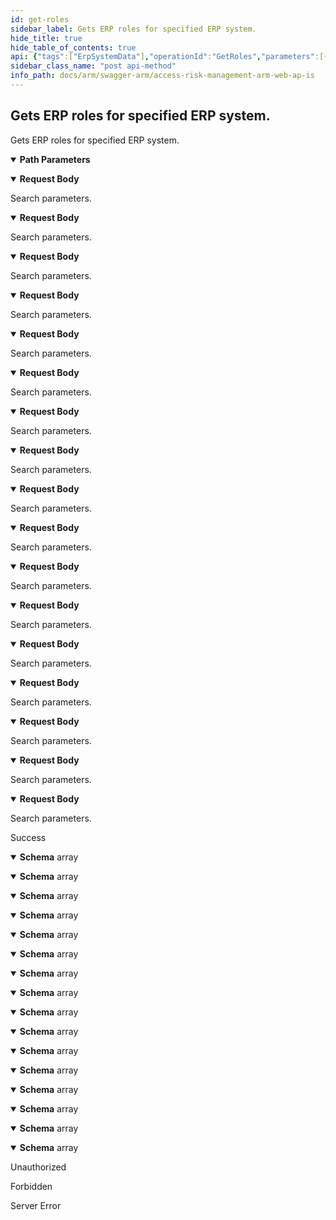 ```yaml
---
id: get-roles
sidebar_label: Gets ERP roles for specified ERP system.
hide_title: true
hide_table_of_contents: true
api: {"tags":["ErpSystemData"],"operationId":"GetRoles","parameters":[{"name":"erpSystemId","in":"path","description":"Identifier of ERP system.","required":true,"schema":{"type":"integer","format":"int32"}}],"requestBody":{"content":{"application/json;odata.metadata=minimal;odata.streaming=true":{"schema":{"description":"Represents model for search filters related to roles.","type":"object","properties":{"excludeUserNames":{"description":"Collection of user names. The roles assigned to these users will be excluded from the result set.","uniqueItems":false,"type":"array","items":{"type":"string"}},"search":{"description":"Search string, that will be used to filter results.","type":"string"},"bulkSearch":{"description":"Bulk search string. Basically it's set of values separated by any delimiter.","type":"string"}}}},"application/json;odata.metadata=minimal;odata.streaming=false":{"schema":{"description":"Represents model for search filters related to roles.","type":"object","properties":{"excludeUserNames":{"description":"Collection of user names. The roles assigned to these users will be excluded from the result set.","uniqueItems":false,"type":"array","items":{"type":"string"}},"search":{"description":"Search string, that will be used to filter results.","type":"string"},"bulkSearch":{"description":"Bulk search string. Basically it's set of values separated by any delimiter.","type":"string"}}}},"application/json;odata.metadata=minimal":{"schema":{"description":"Represents model for search filters related to roles.","type":"object","properties":{"excludeUserNames":{"description":"Collection of user names. The roles assigned to these users will be excluded from the result set.","uniqueItems":false,"type":"array","items":{"type":"string"}},"search":{"description":"Search string, that will be used to filter results.","type":"string"},"bulkSearch":{"description":"Bulk search string. Basically it's set of values separated by any delimiter.","type":"string"}}}},"application/json;odata.metadata=full;odata.streaming=true":{"schema":{"description":"Represents model for search filters related to roles.","type":"object","properties":{"excludeUserNames":{"description":"Collection of user names. The roles assigned to these users will be excluded from the result set.","uniqueItems":false,"type":"array","items":{"type":"string"}},"search":{"description":"Search string, that will be used to filter results.","type":"string"},"bulkSearch":{"description":"Bulk search string. Basically it's set of values separated by any delimiter.","type":"string"}}}},"application/json;odata.metadata=full;odata.streaming=false":{"schema":{"description":"Represents model for search filters related to roles.","type":"object","properties":{"excludeUserNames":{"description":"Collection of user names. The roles assigned to these users will be excluded from the result set.","uniqueItems":false,"type":"array","items":{"type":"string"}},"search":{"description":"Search string, that will be used to filter results.","type":"string"},"bulkSearch":{"description":"Bulk search string. Basically it's set of values separated by any delimiter.","type":"string"}}}},"application/json;odata.metadata=full":{"schema":{"description":"Represents model for search filters related to roles.","type":"object","properties":{"excludeUserNames":{"description":"Collection of user names. The roles assigned to these users will be excluded from the result set.","uniqueItems":false,"type":"array","items":{"type":"string"}},"search":{"description":"Search string, that will be used to filter results.","type":"string"},"bulkSearch":{"description":"Bulk search string. Basically it's set of values separated by any delimiter.","type":"string"}}}},"application/json;odata.metadata=none;odata.streaming=true":{"schema":{"description":"Represents model for search filters related to roles.","type":"object","properties":{"excludeUserNames":{"description":"Collection of user names. The roles assigned to these users will be excluded from the result set.","uniqueItems":false,"type":"array","items":{"type":"string"}},"search":{"description":"Search string, that will be used to filter results.","type":"string"},"bulkSearch":{"description":"Bulk search string. Basically it's set of values separated by any delimiter.","type":"string"}}}},"application/json;odata.metadata=none;odata.streaming=false":{"schema":{"description":"Represents model for search filters related to roles.","type":"object","properties":{"excludeUserNames":{"description":"Collection of user names. The roles assigned to these users will be excluded from the result set.","uniqueItems":false,"type":"array","items":{"type":"string"}},"search":{"description":"Search string, that will be used to filter results.","type":"string"},"bulkSearch":{"description":"Bulk search string. Basically it's set of values separated by any delimiter.","type":"string"}}}},"application/json;odata.metadata=none":{"schema":{"description":"Represents model for search filters related to roles.","type":"object","properties":{"excludeUserNames":{"description":"Collection of user names. The roles assigned to these users will be excluded from the result set.","uniqueItems":false,"type":"array","items":{"type":"string"}},"search":{"description":"Search string, that will be used to filter results.","type":"string"},"bulkSearch":{"description":"Bulk search string. Basically it's set of values separated by any delimiter.","type":"string"}}}},"application/json;odata.streaming=true":{"schema":{"description":"Represents model for search filters related to roles.","type":"object","properties":{"excludeUserNames":{"description":"Collection of user names. The roles assigned to these users will be excluded from the result set.","uniqueItems":false,"type":"array","items":{"type":"string"}},"search":{"description":"Search string, that will be used to filter results.","type":"string"},"bulkSearch":{"description":"Bulk search string. Basically it's set of values separated by any delimiter.","type":"string"}}}},"application/json;odata.streaming=false":{"schema":{"description":"Represents model for search filters related to roles.","type":"object","properties":{"excludeUserNames":{"description":"Collection of user names. The roles assigned to these users will be excluded from the result set.","uniqueItems":false,"type":"array","items":{"type":"string"}},"search":{"description":"Search string, that will be used to filter results.","type":"string"},"bulkSearch":{"description":"Bulk search string. Basically it's set of values separated by any delimiter.","type":"string"}}}},"application/json":{"schema":{"description":"Represents model for search filters related to roles.","type":"object","properties":{"excludeUserNames":{"description":"Collection of user names. The roles assigned to these users will be excluded from the result set.","uniqueItems":false,"type":"array","items":{"type":"string"}},"search":{"description":"Search string, that will be used to filter results.","type":"string"},"bulkSearch":{"description":"Bulk search string. Basically it's set of values separated by any delimiter.","type":"string"}}}},"application/xml":{"schema":{"description":"Represents model for search filters related to roles.","type":"object","properties":{"excludeUserNames":{"description":"Collection of user names. The roles assigned to these users will be excluded from the result set.","uniqueItems":false,"type":"array","items":{"type":"string"}},"search":{"description":"Search string, that will be used to filter results.","type":"string"},"bulkSearch":{"description":"Bulk search string. Basically it's set of values separated by any delimiter.","type":"string"}}}},"application/prs.odatatestxx-odata":{"schema":{"description":"Represents model for search filters related to roles.","type":"object","properties":{"excludeUserNames":{"description":"Collection of user names. The roles assigned to these users will be excluded from the result set.","uniqueItems":false,"type":"array","items":{"type":"string"}},"search":{"description":"Search string, that will be used to filter results.","type":"string"},"bulkSearch":{"description":"Bulk search string. Basically it's set of values separated by any delimiter.","type":"string"}}}},"application/json-patch+json":{"schema":{"description":"Represents model for search filters related to roles.","type":"object","properties":{"excludeUserNames":{"description":"Collection of user names. The roles assigned to these users will be excluded from the result set.","uniqueItems":false,"type":"array","items":{"type":"string"}},"search":{"description":"Search string, that will be used to filter results.","type":"string"},"bulkSearch":{"description":"Bulk search string. Basically it's set of values separated by any delimiter.","type":"string"}}}},"text/json":{"schema":{"description":"Represents model for search filters related to roles.","type":"object","properties":{"excludeUserNames":{"description":"Collection of user names. The roles assigned to these users will be excluded from the result set.","uniqueItems":false,"type":"array","items":{"type":"string"}},"search":{"description":"Search string, that will be used to filter results.","type":"string"},"bulkSearch":{"description":"Bulk search string. Basically it's set of values separated by any delimiter.","type":"string"}}}},"application/*+json":{"schema":{"description":"Represents model for search filters related to roles.","type":"object","properties":{"excludeUserNames":{"description":"Collection of user names. The roles assigned to these users will be excluded from the result set.","uniqueItems":false,"type":"array","items":{"type":"string"}},"search":{"description":"Search string, that will be used to filter results.","type":"string"},"bulkSearch":{"description":"Bulk search string. Basically it's set of values separated by any delimiter.","type":"string"}}}}},"description":"Search parameters."},"responses":{"200":{"description":"Success","content":{"application/json;odata.metadata=minimal;odata.streaming=true":{"schema":{"uniqueItems":false,"type":"array","items":{"description":"Represents role of ERP system.","type":"object","properties":{"id":{"format":"uuid","description":"Identifier of the role.","type":"string"},"name":{"description":"Name of the role.","type":"string"},"description":{"description":"Description of the role.","type":"string"},"isActive":{"description":"Determines if role is active.","type":"boolean"}}}}},"application/json;odata.metadata=minimal;odata.streaming=false":{"schema":{"uniqueItems":false,"type":"array","items":{"description":"Represents role of ERP system.","type":"object","properties":{"id":{"format":"uuid","description":"Identifier of the role.","type":"string"},"name":{"description":"Name of the role.","type":"string"},"description":{"description":"Description of the role.","type":"string"},"isActive":{"description":"Determines if role is active.","type":"boolean"}}}}},"application/json;odata.metadata=minimal":{"schema":{"uniqueItems":false,"type":"array","items":{"description":"Represents role of ERP system.","type":"object","properties":{"id":{"format":"uuid","description":"Identifier of the role.","type":"string"},"name":{"description":"Name of the role.","type":"string"},"description":{"description":"Description of the role.","type":"string"},"isActive":{"description":"Determines if role is active.","type":"boolean"}}}}},"application/json;odata.metadata=full;odata.streaming=true":{"schema":{"uniqueItems":false,"type":"array","items":{"description":"Represents role of ERP system.","type":"object","properties":{"id":{"format":"uuid","description":"Identifier of the role.","type":"string"},"name":{"description":"Name of the role.","type":"string"},"description":{"description":"Description of the role.","type":"string"},"isActive":{"description":"Determines if role is active.","type":"boolean"}}}}},"application/json;odata.metadata=full;odata.streaming=false":{"schema":{"uniqueItems":false,"type":"array","items":{"description":"Represents role of ERP system.","type":"object","properties":{"id":{"format":"uuid","description":"Identifier of the role.","type":"string"},"name":{"description":"Name of the role.","type":"string"},"description":{"description":"Description of the role.","type":"string"},"isActive":{"description":"Determines if role is active.","type":"boolean"}}}}},"application/json;odata.metadata=full":{"schema":{"uniqueItems":false,"type":"array","items":{"description":"Represents role of ERP system.","type":"object","properties":{"id":{"format":"uuid","description":"Identifier of the role.","type":"string"},"name":{"description":"Name of the role.","type":"string"},"description":{"description":"Description of the role.","type":"string"},"isActive":{"description":"Determines if role is active.","type":"boolean"}}}}},"application/json;odata.metadata=none;odata.streaming=true":{"schema":{"uniqueItems":false,"type":"array","items":{"description":"Represents role of ERP system.","type":"object","properties":{"id":{"format":"uuid","description":"Identifier of the role.","type":"string"},"name":{"description":"Name of the role.","type":"string"},"description":{"description":"Description of the role.","type":"string"},"isActive":{"description":"Determines if role is active.","type":"boolean"}}}}},"application/json;odata.metadata=none;odata.streaming=false":{"schema":{"uniqueItems":false,"type":"array","items":{"description":"Represents role of ERP system.","type":"object","properties":{"id":{"format":"uuid","description":"Identifier of the role.","type":"string"},"name":{"description":"Name of the role.","type":"string"},"description":{"description":"Description of the role.","type":"string"},"isActive":{"description":"Determines if role is active.","type":"boolean"}}}}},"application/json;odata.metadata=none":{"schema":{"uniqueItems":false,"type":"array","items":{"description":"Represents role of ERP system.","type":"object","properties":{"id":{"format":"uuid","description":"Identifier of the role.","type":"string"},"name":{"description":"Name of the role.","type":"string"},"description":{"description":"Description of the role.","type":"string"},"isActive":{"description":"Determines if role is active.","type":"boolean"}}}}},"application/json;odata.streaming=true":{"schema":{"uniqueItems":false,"type":"array","items":{"description":"Represents role of ERP system.","type":"object","properties":{"id":{"format":"uuid","description":"Identifier of the role.","type":"string"},"name":{"description":"Name of the role.","type":"string"},"description":{"description":"Description of the role.","type":"string"},"isActive":{"description":"Determines if role is active.","type":"boolean"}}}}},"application/json;odata.streaming=false":{"schema":{"uniqueItems":false,"type":"array","items":{"description":"Represents role of ERP system.","type":"object","properties":{"id":{"format":"uuid","description":"Identifier of the role.","type":"string"},"name":{"description":"Name of the role.","type":"string"},"description":{"description":"Description of the role.","type":"string"},"isActive":{"description":"Determines if role is active.","type":"boolean"}}}}},"application/json":{"schema":{"uniqueItems":false,"type":"array","items":{"description":"Represents role of ERP system.","type":"object","properties":{"id":{"format":"uuid","description":"Identifier of the role.","type":"string"},"name":{"description":"Name of the role.","type":"string"},"description":{"description":"Description of the role.","type":"string"},"isActive":{"description":"Determines if role is active.","type":"boolean"}}}}},"application/xml":{"schema":{"uniqueItems":false,"type":"array","items":{"description":"Represents role of ERP system.","type":"object","properties":{"id":{"format":"uuid","description":"Identifier of the role.","type":"string"},"name":{"description":"Name of the role.","type":"string"},"description":{"description":"Description of the role.","type":"string"},"isActive":{"description":"Determines if role is active.","type":"boolean"}}}}},"application/prs.odatatestxx-odata":{"schema":{"uniqueItems":false,"type":"array","items":{"description":"Represents role of ERP system.","type":"object","properties":{"id":{"format":"uuid","description":"Identifier of the role.","type":"string"},"name":{"description":"Name of the role.","type":"string"},"description":{"description":"Description of the role.","type":"string"},"isActive":{"description":"Determines if role is active.","type":"boolean"}}}}},"text/plain":{"schema":{"uniqueItems":false,"type":"array","items":{"description":"Represents role of ERP system.","type":"object","properties":{"id":{"format":"uuid","description":"Identifier of the role.","type":"string"},"name":{"description":"Name of the role.","type":"string"},"description":{"description":"Description of the role.","type":"string"},"isActive":{"description":"Determines if role is active.","type":"boolean"}}}}},"text/json":{"schema":{"uniqueItems":false,"type":"array","items":{"description":"Represents role of ERP system.","type":"object","properties":{"id":{"format":"uuid","description":"Identifier of the role.","type":"string"},"name":{"description":"Name of the role.","type":"string"},"description":{"description":"Description of the role.","type":"string"},"isActive":{"description":"Determines if role is active.","type":"boolean"}}}}}}},"401":{"description":"Unauthorized"},"403":{"description":"Forbidden"},"500":{"description":"Server Error"}},"description":"Gets ERP roles for specified ERP system.","method":"post","path":"/api/erpSystemData/{erpSystemId}/roles","jsonRequestBodyExample":{"excludeUserNames":["string"],"search":"string","bulkSearch":"string"},"info":{"version":"v1","title":"Access Risk Management ARM Web APIs"},"postman":{"name":"Gets ERP roles for specified ERP system.","description":{"type":"text/plain"},"url":{"path":["api","erpSystemData",":erpSystemId","roles"],"host":["{{baseUrl}}"],"query":[],"variable":[{"disabled":false,"description":{"content":"(Required) Identifier of ERP system.","type":"text/plain"},"type":"any","value":"","key":"erpSystemId"}]},"header":[{"key":"Content-Type","value":"application/json"},{"key":"Accept","value":"application/json;odata.metadata=minimal;odata.streaming=true"}],"method":"POST","body":{"mode":"raw","raw":"\"\"","options":{"raw":{"language":"json"}}}}}
sidebar_class_name: "post api-method"
info_path: docs/arm/swagger-arm/access-risk-management-arm-web-ap-is
---
```



## Gets ERP roles for specified ERP system.



Gets ERP roles for specified ERP system.

<details style={{"marginBottom":"1rem"}} data-collapsed={false} open={true}><summary style={{}}><strong>Path Parameters</strong></summary><div><ul><ParamsItem className={"paramsItem"} param={{"name":"erpSystemId","in":"path","description":"Identifier of ERP system.","required":true,"schema":{"type":"integer","format":"int32"}}}></ParamsItem></ul></div></details><MimeTabs groupId={"mime-type"}><TabItem label={"application/json;odata.metadata=minimal;odata.streaming=true"} value={"application/json;odata.metadata=minimal;odata.streaming=true"}><details style={{}} data-collapsed={false} open={true}><summary style={{"textAlign":"left"}}><strong>Request Body</strong></summary><div style={{"textAlign":"left","marginLeft":"1rem"}}><div style={{"marginTop":"1rem","marginBottom":"1rem"}}>

Search parameters.

</div></div><ul style={{"marginLeft":"1rem"}}><SchemaItem collapsible={false} name={"excludeUserNames"} required={false} schemaDescription={"Collection of user names. The roles assigned to these users will be excluded from the result set."} schemaName={"string[]"} qualifierMessage={undefined} defaultValue={undefined}></SchemaItem><SchemaItem collapsible={false} name={"search"} required={false} schemaDescription={"Search string, that will be used to filter results."} schemaName={"string"} qualifierMessage={undefined} defaultValue={undefined}></SchemaItem><SchemaItem collapsible={false} name={"bulkSearch"} required={false} schemaDescription={"Bulk search string. Basically it's set of values separated by any delimiter."} schemaName={"string"} qualifierMessage={undefined} defaultValue={undefined}></SchemaItem></ul></details></TabItem><TabItem label={"application/json;odata.metadata=minimal;odata.streaming=false"} value={"application/json;odata.metadata=minimal;odata.streaming=false"}><details style={{}} data-collapsed={false} open={true}><summary style={{"textAlign":"left"}}><strong>Request Body</strong></summary><div style={{"textAlign":"left","marginLeft":"1rem"}}><div style={{"marginTop":"1rem","marginBottom":"1rem"}}>

Search parameters.

</div></div><ul style={{"marginLeft":"1rem"}}><SchemaItem collapsible={false} name={"excludeUserNames"} required={false} schemaDescription={"Collection of user names. The roles assigned to these users will be excluded from the result set."} schemaName={"string[]"} qualifierMessage={undefined} defaultValue={undefined}></SchemaItem><SchemaItem collapsible={false} name={"search"} required={false} schemaDescription={"Search string, that will be used to filter results."} schemaName={"string"} qualifierMessage={undefined} defaultValue={undefined}></SchemaItem><SchemaItem collapsible={false} name={"bulkSearch"} required={false} schemaDescription={"Bulk search string. Basically it's set of values separated by any delimiter."} schemaName={"string"} qualifierMessage={undefined} defaultValue={undefined}></SchemaItem></ul></details></TabItem><TabItem label={"application/json;odata.metadata=minimal"} value={"application/json;odata.metadata=minimal"}><details style={{}} data-collapsed={false} open={true}><summary style={{"textAlign":"left"}}><strong>Request Body</strong></summary><div style={{"textAlign":"left","marginLeft":"1rem"}}><div style={{"marginTop":"1rem","marginBottom":"1rem"}}>

Search parameters.

</div></div><ul style={{"marginLeft":"1rem"}}><SchemaItem collapsible={false} name={"excludeUserNames"} required={false} schemaDescription={"Collection of user names. The roles assigned to these users will be excluded from the result set."} schemaName={"string[]"} qualifierMessage={undefined} defaultValue={undefined}></SchemaItem><SchemaItem collapsible={false} name={"search"} required={false} schemaDescription={"Search string, that will be used to filter results."} schemaName={"string"} qualifierMessage={undefined} defaultValue={undefined}></SchemaItem><SchemaItem collapsible={false} name={"bulkSearch"} required={false} schemaDescription={"Bulk search string. Basically it's set of values separated by any delimiter."} schemaName={"string"} qualifierMessage={undefined} defaultValue={undefined}></SchemaItem></ul></details></TabItem><TabItem label={"application/json;odata.metadata=full;odata.streaming=true"} value={"application/json;odata.metadata=full;odata.streaming=true"}><details style={{}} data-collapsed={false} open={true}><summary style={{"textAlign":"left"}}><strong>Request Body</strong></summary><div style={{"textAlign":"left","marginLeft":"1rem"}}><div style={{"marginTop":"1rem","marginBottom":"1rem"}}>

Search parameters.

</div></div><ul style={{"marginLeft":"1rem"}}><SchemaItem collapsible={false} name={"excludeUserNames"} required={false} schemaDescription={"Collection of user names. The roles assigned to these users will be excluded from the result set."} schemaName={"string[]"} qualifierMessage={undefined} defaultValue={undefined}></SchemaItem><SchemaItem collapsible={false} name={"search"} required={false} schemaDescription={"Search string, that will be used to filter results."} schemaName={"string"} qualifierMessage={undefined} defaultValue={undefined}></SchemaItem><SchemaItem collapsible={false} name={"bulkSearch"} required={false} schemaDescription={"Bulk search string. Basically it's set of values separated by any delimiter."} schemaName={"string"} qualifierMessage={undefined} defaultValue={undefined}></SchemaItem></ul></details></TabItem><TabItem label={"application/json;odata.metadata=full;odata.streaming=false"} value={"application/json;odata.metadata=full;odata.streaming=false"}><details style={{}} data-collapsed={false} open={true}><summary style={{"textAlign":"left"}}><strong>Request Body</strong></summary><div style={{"textAlign":"left","marginLeft":"1rem"}}><div style={{"marginTop":"1rem","marginBottom":"1rem"}}>

Search parameters.

</div></div><ul style={{"marginLeft":"1rem"}}><SchemaItem collapsible={false} name={"excludeUserNames"} required={false} schemaDescription={"Collection of user names. The roles assigned to these users will be excluded from the result set."} schemaName={"string[]"} qualifierMessage={undefined} defaultValue={undefined}></SchemaItem><SchemaItem collapsible={false} name={"search"} required={false} schemaDescription={"Search string, that will be used to filter results."} schemaName={"string"} qualifierMessage={undefined} defaultValue={undefined}></SchemaItem><SchemaItem collapsible={false} name={"bulkSearch"} required={false} schemaDescription={"Bulk search string. Basically it's set of values separated by any delimiter."} schemaName={"string"} qualifierMessage={undefined} defaultValue={undefined}></SchemaItem></ul></details></TabItem><TabItem label={"application/json;odata.metadata=full"} value={"application/json;odata.metadata=full"}><details style={{}} data-collapsed={false} open={true}><summary style={{"textAlign":"left"}}><strong>Request Body</strong></summary><div style={{"textAlign":"left","marginLeft":"1rem"}}><div style={{"marginTop":"1rem","marginBottom":"1rem"}}>

Search parameters.

</div></div><ul style={{"marginLeft":"1rem"}}><SchemaItem collapsible={false} name={"excludeUserNames"} required={false} schemaDescription={"Collection of user names. The roles assigned to these users will be excluded from the result set."} schemaName={"string[]"} qualifierMessage={undefined} defaultValue={undefined}></SchemaItem><SchemaItem collapsible={false} name={"search"} required={false} schemaDescription={"Search string, that will be used to filter results."} schemaName={"string"} qualifierMessage={undefined} defaultValue={undefined}></SchemaItem><SchemaItem collapsible={false} name={"bulkSearch"} required={false} schemaDescription={"Bulk search string. Basically it's set of values separated by any delimiter."} schemaName={"string"} qualifierMessage={undefined} defaultValue={undefined}></SchemaItem></ul></details></TabItem><TabItem label={"application/json;odata.metadata=none;odata.streaming=true"} value={"application/json;odata.metadata=none;odata.streaming=true"}><details style={{}} data-collapsed={false} open={true}><summary style={{"textAlign":"left"}}><strong>Request Body</strong></summary><div style={{"textAlign":"left","marginLeft":"1rem"}}><div style={{"marginTop":"1rem","marginBottom":"1rem"}}>

Search parameters.

</div></div><ul style={{"marginLeft":"1rem"}}><SchemaItem collapsible={false} name={"excludeUserNames"} required={false} schemaDescription={"Collection of user names. The roles assigned to these users will be excluded from the result set."} schemaName={"string[]"} qualifierMessage={undefined} defaultValue={undefined}></SchemaItem><SchemaItem collapsible={false} name={"search"} required={false} schemaDescription={"Search string, that will be used to filter results."} schemaName={"string"} qualifierMessage={undefined} defaultValue={undefined}></SchemaItem><SchemaItem collapsible={false} name={"bulkSearch"} required={false} schemaDescription={"Bulk search string. Basically it's set of values separated by any delimiter."} schemaName={"string"} qualifierMessage={undefined} defaultValue={undefined}></SchemaItem></ul></details></TabItem><TabItem label={"application/json;odata.metadata=none;odata.streaming=false"} value={"application/json;odata.metadata=none;odata.streaming=false"}><details style={{}} data-collapsed={false} open={true}><summary style={{"textAlign":"left"}}><strong>Request Body</strong></summary><div style={{"textAlign":"left","marginLeft":"1rem"}}><div style={{"marginTop":"1rem","marginBottom":"1rem"}}>

Search parameters.

</div></div><ul style={{"marginLeft":"1rem"}}><SchemaItem collapsible={false} name={"excludeUserNames"} required={false} schemaDescription={"Collection of user names. The roles assigned to these users will be excluded from the result set."} schemaName={"string[]"} qualifierMessage={undefined} defaultValue={undefined}></SchemaItem><SchemaItem collapsible={false} name={"search"} required={false} schemaDescription={"Search string, that will be used to filter results."} schemaName={"string"} qualifierMessage={undefined} defaultValue={undefined}></SchemaItem><SchemaItem collapsible={false} name={"bulkSearch"} required={false} schemaDescription={"Bulk search string. Basically it's set of values separated by any delimiter."} schemaName={"string"} qualifierMessage={undefined} defaultValue={undefined}></SchemaItem></ul></details></TabItem><TabItem label={"application/json;odata.metadata=none"} value={"application/json;odata.metadata=none"}><details style={{}} data-collapsed={false} open={true}><summary style={{"textAlign":"left"}}><strong>Request Body</strong></summary><div style={{"textAlign":"left","marginLeft":"1rem"}}><div style={{"marginTop":"1rem","marginBottom":"1rem"}}>

Search parameters.

</div></div><ul style={{"marginLeft":"1rem"}}><SchemaItem collapsible={false} name={"excludeUserNames"} required={false} schemaDescription={"Collection of user names. The roles assigned to these users will be excluded from the result set."} schemaName={"string[]"} qualifierMessage={undefined} defaultValue={undefined}></SchemaItem><SchemaItem collapsible={false} name={"search"} required={false} schemaDescription={"Search string, that will be used to filter results."} schemaName={"string"} qualifierMessage={undefined} defaultValue={undefined}></SchemaItem><SchemaItem collapsible={false} name={"bulkSearch"} required={false} schemaDescription={"Bulk search string. Basically it's set of values separated by any delimiter."} schemaName={"string"} qualifierMessage={undefined} defaultValue={undefined}></SchemaItem></ul></details></TabItem><TabItem label={"application/json;odata.streaming=true"} value={"application/json;odata.streaming=true"}><details style={{}} data-collapsed={false} open={true}><summary style={{"textAlign":"left"}}><strong>Request Body</strong></summary><div style={{"textAlign":"left","marginLeft":"1rem"}}><div style={{"marginTop":"1rem","marginBottom":"1rem"}}>

Search parameters.

</div></div><ul style={{"marginLeft":"1rem"}}><SchemaItem collapsible={false} name={"excludeUserNames"} required={false} schemaDescription={"Collection of user names. The roles assigned to these users will be excluded from the result set."} schemaName={"string[]"} qualifierMessage={undefined} defaultValue={undefined}></SchemaItem><SchemaItem collapsible={false} name={"search"} required={false} schemaDescription={"Search string, that will be used to filter results."} schemaName={"string"} qualifierMessage={undefined} defaultValue={undefined}></SchemaItem><SchemaItem collapsible={false} name={"bulkSearch"} required={false} schemaDescription={"Bulk search string. Basically it's set of values separated by any delimiter."} schemaName={"string"} qualifierMessage={undefined} defaultValue={undefined}></SchemaItem></ul></details></TabItem><TabItem label={"application/json;odata.streaming=false"} value={"application/json;odata.streaming=false"}><details style={{}} data-collapsed={false} open={true}><summary style={{"textAlign":"left"}}><strong>Request Body</strong></summary><div style={{"textAlign":"left","marginLeft":"1rem"}}><div style={{"marginTop":"1rem","marginBottom":"1rem"}}>

Search parameters.

</div></div><ul style={{"marginLeft":"1rem"}}><SchemaItem collapsible={false} name={"excludeUserNames"} required={false} schemaDescription={"Collection of user names. The roles assigned to these users will be excluded from the result set."} schemaName={"string[]"} qualifierMessage={undefined} defaultValue={undefined}></SchemaItem><SchemaItem collapsible={false} name={"search"} required={false} schemaDescription={"Search string, that will be used to filter results."} schemaName={"string"} qualifierMessage={undefined} defaultValue={undefined}></SchemaItem><SchemaItem collapsible={false} name={"bulkSearch"} required={false} schemaDescription={"Bulk search string. Basically it's set of values separated by any delimiter."} schemaName={"string"} qualifierMessage={undefined} defaultValue={undefined}></SchemaItem></ul></details></TabItem><TabItem label={"application/json"} value={"application/json"}><details style={{}} data-collapsed={false} open={true}><summary style={{"textAlign":"left"}}><strong>Request Body</strong></summary><div style={{"textAlign":"left","marginLeft":"1rem"}}><div style={{"marginTop":"1rem","marginBottom":"1rem"}}>

Search parameters.

</div></div><ul style={{"marginLeft":"1rem"}}><SchemaItem collapsible={false} name={"excludeUserNames"} required={false} schemaDescription={"Collection of user names. The roles assigned to these users will be excluded from the result set."} schemaName={"string[]"} qualifierMessage={undefined} defaultValue={undefined}></SchemaItem><SchemaItem collapsible={false} name={"search"} required={false} schemaDescription={"Search string, that will be used to filter results."} schemaName={"string"} qualifierMessage={undefined} defaultValue={undefined}></SchemaItem><SchemaItem collapsible={false} name={"bulkSearch"} required={false} schemaDescription={"Bulk search string. Basically it's set of values separated by any delimiter."} schemaName={"string"} qualifierMessage={undefined} defaultValue={undefined}></SchemaItem></ul></details></TabItem><TabItem label={"application/xml"} value={"application/xml"}><details style={{}} data-collapsed={false} open={true}><summary style={{"textAlign":"left"}}><strong>Request Body</strong></summary><div style={{"textAlign":"left","marginLeft":"1rem"}}><div style={{"marginTop":"1rem","marginBottom":"1rem"}}>

Search parameters.

</div></div><ul style={{"marginLeft":"1rem"}}><SchemaItem collapsible={false} name={"excludeUserNames"} required={false} schemaDescription={"Collection of user names. The roles assigned to these users will be excluded from the result set."} schemaName={"string[]"} qualifierMessage={undefined} defaultValue={undefined}></SchemaItem><SchemaItem collapsible={false} name={"search"} required={false} schemaDescription={"Search string, that will be used to filter results."} schemaName={"string"} qualifierMessage={undefined} defaultValue={undefined}></SchemaItem><SchemaItem collapsible={false} name={"bulkSearch"} required={false} schemaDescription={"Bulk search string. Basically it's set of values separated by any delimiter."} schemaName={"string"} qualifierMessage={undefined} defaultValue={undefined}></SchemaItem></ul></details></TabItem><TabItem label={"application/prs.odatatestxx-odata"} value={"application/prs.odatatestxx-odata"}><details style={{}} data-collapsed={false} open={true}><summary style={{"textAlign":"left"}}><strong>Request Body</strong></summary><div style={{"textAlign":"left","marginLeft":"1rem"}}><div style={{"marginTop":"1rem","marginBottom":"1rem"}}>

Search parameters.

</div></div><ul style={{"marginLeft":"1rem"}}><SchemaItem collapsible={false} name={"excludeUserNames"} required={false} schemaDescription={"Collection of user names. The roles assigned to these users will be excluded from the result set."} schemaName={"string[]"} qualifierMessage={undefined} defaultValue={undefined}></SchemaItem><SchemaItem collapsible={false} name={"search"} required={false} schemaDescription={"Search string, that will be used to filter results."} schemaName={"string"} qualifierMessage={undefined} defaultValue={undefined}></SchemaItem><SchemaItem collapsible={false} name={"bulkSearch"} required={false} schemaDescription={"Bulk search string. Basically it's set of values separated by any delimiter."} schemaName={"string"} qualifierMessage={undefined} defaultValue={undefined}></SchemaItem></ul></details></TabItem><TabItem label={"application/json-patch+json"} value={"application/json-patch+json"}><details style={{}} data-collapsed={false} open={true}><summary style={{"textAlign":"left"}}><strong>Request Body</strong></summary><div style={{"textAlign":"left","marginLeft":"1rem"}}><div style={{"marginTop":"1rem","marginBottom":"1rem"}}>

Search parameters.

</div></div><ul style={{"marginLeft":"1rem"}}><SchemaItem collapsible={false} name={"excludeUserNames"} required={false} schemaDescription={"Collection of user names. The roles assigned to these users will be excluded from the result set."} schemaName={"string[]"} qualifierMessage={undefined} defaultValue={undefined}></SchemaItem><SchemaItem collapsible={false} name={"search"} required={false} schemaDescription={"Search string, that will be used to filter results."} schemaName={"string"} qualifierMessage={undefined} defaultValue={undefined}></SchemaItem><SchemaItem collapsible={false} name={"bulkSearch"} required={false} schemaDescription={"Bulk search string. Basically it's set of values separated by any delimiter."} schemaName={"string"} qualifierMessage={undefined} defaultValue={undefined}></SchemaItem></ul></details></TabItem><TabItem label={"text/json"} value={"text/json"}><details style={{}} data-collapsed={false} open={true}><summary style={{"textAlign":"left"}}><strong>Request Body</strong></summary><div style={{"textAlign":"left","marginLeft":"1rem"}}><div style={{"marginTop":"1rem","marginBottom":"1rem"}}>

Search parameters.

</div></div><ul style={{"marginLeft":"1rem"}}><SchemaItem collapsible={false} name={"excludeUserNames"} required={false} schemaDescription={"Collection of user names. The roles assigned to these users will be excluded from the result set."} schemaName={"string[]"} qualifierMessage={undefined} defaultValue={undefined}></SchemaItem><SchemaItem collapsible={false} name={"search"} required={false} schemaDescription={"Search string, that will be used to filter results."} schemaName={"string"} qualifierMessage={undefined} defaultValue={undefined}></SchemaItem><SchemaItem collapsible={false} name={"bulkSearch"} required={false} schemaDescription={"Bulk search string. Basically it's set of values separated by any delimiter."} schemaName={"string"} qualifierMessage={undefined} defaultValue={undefined}></SchemaItem></ul></details></TabItem><TabItem label={"application/*+json"} value={"application/*+json"}><details style={{}} data-collapsed={false} open={true}><summary style={{"textAlign":"left"}}><strong>Request Body</strong></summary><div style={{"textAlign":"left","marginLeft":"1rem"}}><div style={{"marginTop":"1rem","marginBottom":"1rem"}}>

Search parameters.

</div></div><ul style={{"marginLeft":"1rem"}}><SchemaItem collapsible={false} name={"excludeUserNames"} required={false} schemaDescription={"Collection of user names. The roles assigned to these users will be excluded from the result set."} schemaName={"string[]"} qualifierMessage={undefined} defaultValue={undefined}></SchemaItem><SchemaItem collapsible={false} name={"search"} required={false} schemaDescription={"Search string, that will be used to filter results."} schemaName={"string"} qualifierMessage={undefined} defaultValue={undefined}></SchemaItem><SchemaItem collapsible={false} name={"bulkSearch"} required={false} schemaDescription={"Bulk search string. Basically it's set of values separated by any delimiter."} schemaName={"string"} qualifierMessage={undefined} defaultValue={undefined}></SchemaItem></ul></details></TabItem></MimeTabs><div><ApiTabs><TabItem label={"200"} value={"200"}><div>

Success

</div><div><MimeTabs groupId={"mime-type"}><TabItem label={"application/json;odata.metadata=minimal;odata.streaming=true"} value={"application/json;odata.metadata=minimal;odata.streaming=true"}><SchemaTabs groupId={"schema-tabs"}><TabItem label={"Schema"} value={"Schema"}><details style={{}} data-collapsed={false} open={true}><summary style={{"textAlign":"left"}}><strong>Schema</strong><span style={{"opacity":"0.6"}}> array</span></summary><div style={{"textAlign":"left","marginLeft":"1rem"}}></div><ul style={{"marginLeft":"1rem"}}><SchemaItem collapsible={false} name={"id"} required={false} schemaDescription={"Identifier of the role."} schemaName={"uuid"} qualifierMessage={undefined} defaultValue={undefined}></SchemaItem><SchemaItem collapsible={false} name={"name"} required={false} schemaDescription={"Name of the role."} schemaName={"string"} qualifierMessage={undefined} defaultValue={undefined}></SchemaItem><SchemaItem collapsible={false} name={"description"} required={false} schemaDescription={"Description of the role."} schemaName={"string"} qualifierMessage={undefined} defaultValue={undefined}></SchemaItem><SchemaItem collapsible={false} name={"isActive"} required={false} schemaDescription={"Determines if role is active."} schemaName={"boolean"} qualifierMessage={undefined} defaultValue={undefined}></SchemaItem></ul></details></TabItem></SchemaTabs></TabItem><TabItem label={"application/json;odata.metadata=minimal;odata.streaming=false"} value={"application/json;odata.metadata=minimal;odata.streaming=false"}><SchemaTabs groupId={"schema-tabs"}><TabItem label={"Schema"} value={"Schema"}><details style={{}} data-collapsed={false} open={true}><summary style={{"textAlign":"left"}}><strong>Schema</strong><span style={{"opacity":"0.6"}}> array</span></summary><div style={{"textAlign":"left","marginLeft":"1rem"}}></div><ul style={{"marginLeft":"1rem"}}><SchemaItem collapsible={false} name={"id"} required={false} schemaDescription={"Identifier of the role."} schemaName={"uuid"} qualifierMessage={undefined} defaultValue={undefined}></SchemaItem><SchemaItem collapsible={false} name={"name"} required={false} schemaDescription={"Name of the role."} schemaName={"string"} qualifierMessage={undefined} defaultValue={undefined}></SchemaItem><SchemaItem collapsible={false} name={"description"} required={false} schemaDescription={"Description of the role."} schemaName={"string"} qualifierMessage={undefined} defaultValue={undefined}></SchemaItem><SchemaItem collapsible={false} name={"isActive"} required={false} schemaDescription={"Determines if role is active."} schemaName={"boolean"} qualifierMessage={undefined} defaultValue={undefined}></SchemaItem></ul></details></TabItem></SchemaTabs></TabItem><TabItem label={"application/json;odata.metadata=minimal"} value={"application/json;odata.metadata=minimal"}><SchemaTabs groupId={"schema-tabs"}><TabItem label={"Schema"} value={"Schema"}><details style={{}} data-collapsed={false} open={true}><summary style={{"textAlign":"left"}}><strong>Schema</strong><span style={{"opacity":"0.6"}}> array</span></summary><div style={{"textAlign":"left","marginLeft":"1rem"}}></div><ul style={{"marginLeft":"1rem"}}><SchemaItem collapsible={false} name={"id"} required={false} schemaDescription={"Identifier of the role."} schemaName={"uuid"} qualifierMessage={undefined} defaultValue={undefined}></SchemaItem><SchemaItem collapsible={false} name={"name"} required={false} schemaDescription={"Name of the role."} schemaName={"string"} qualifierMessage={undefined} defaultValue={undefined}></SchemaItem><SchemaItem collapsible={false} name={"description"} required={false} schemaDescription={"Description of the role."} schemaName={"string"} qualifierMessage={undefined} defaultValue={undefined}></SchemaItem><SchemaItem collapsible={false} name={"isActive"} required={false} schemaDescription={"Determines if role is active."} schemaName={"boolean"} qualifierMessage={undefined} defaultValue={undefined}></SchemaItem></ul></details></TabItem></SchemaTabs></TabItem><TabItem label={"application/json;odata.metadata=full;odata.streaming=true"} value={"application/json;odata.metadata=full;odata.streaming=true"}><SchemaTabs groupId={"schema-tabs"}><TabItem label={"Schema"} value={"Schema"}><details style={{}} data-collapsed={false} open={true}><summary style={{"textAlign":"left"}}><strong>Schema</strong><span style={{"opacity":"0.6"}}> array</span></summary><div style={{"textAlign":"left","marginLeft":"1rem"}}></div><ul style={{"marginLeft":"1rem"}}><SchemaItem collapsible={false} name={"id"} required={false} schemaDescription={"Identifier of the role."} schemaName={"uuid"} qualifierMessage={undefined} defaultValue={undefined}></SchemaItem><SchemaItem collapsible={false} name={"name"} required={false} schemaDescription={"Name of the role."} schemaName={"string"} qualifierMessage={undefined} defaultValue={undefined}></SchemaItem><SchemaItem collapsible={false} name={"description"} required={false} schemaDescription={"Description of the role."} schemaName={"string"} qualifierMessage={undefined} defaultValue={undefined}></SchemaItem><SchemaItem collapsible={false} name={"isActive"} required={false} schemaDescription={"Determines if role is active."} schemaName={"boolean"} qualifierMessage={undefined} defaultValue={undefined}></SchemaItem></ul></details></TabItem></SchemaTabs></TabItem><TabItem label={"application/json;odata.metadata=full;odata.streaming=false"} value={"application/json;odata.metadata=full;odata.streaming=false"}><SchemaTabs groupId={"schema-tabs"}><TabItem label={"Schema"} value={"Schema"}><details style={{}} data-collapsed={false} open={true}><summary style={{"textAlign":"left"}}><strong>Schema</strong><span style={{"opacity":"0.6"}}> array</span></summary><div style={{"textAlign":"left","marginLeft":"1rem"}}></div><ul style={{"marginLeft":"1rem"}}><SchemaItem collapsible={false} name={"id"} required={false} schemaDescription={"Identifier of the role."} schemaName={"uuid"} qualifierMessage={undefined} defaultValue={undefined}></SchemaItem><SchemaItem collapsible={false} name={"name"} required={false} schemaDescription={"Name of the role."} schemaName={"string"} qualifierMessage={undefined} defaultValue={undefined}></SchemaItem><SchemaItem collapsible={false} name={"description"} required={false} schemaDescription={"Description of the role."} schemaName={"string"} qualifierMessage={undefined} defaultValue={undefined}></SchemaItem><SchemaItem collapsible={false} name={"isActive"} required={false} schemaDescription={"Determines if role is active."} schemaName={"boolean"} qualifierMessage={undefined} defaultValue={undefined}></SchemaItem></ul></details></TabItem></SchemaTabs></TabItem><TabItem label={"application/json;odata.metadata=full"} value={"application/json;odata.metadata=full"}><SchemaTabs groupId={"schema-tabs"}><TabItem label={"Schema"} value={"Schema"}><details style={{}} data-collapsed={false} open={true}><summary style={{"textAlign":"left"}}><strong>Schema</strong><span style={{"opacity":"0.6"}}> array</span></summary><div style={{"textAlign":"left","marginLeft":"1rem"}}></div><ul style={{"marginLeft":"1rem"}}><SchemaItem collapsible={false} name={"id"} required={false} schemaDescription={"Identifier of the role."} schemaName={"uuid"} qualifierMessage={undefined} defaultValue={undefined}></SchemaItem><SchemaItem collapsible={false} name={"name"} required={false} schemaDescription={"Name of the role."} schemaName={"string"} qualifierMessage={undefined} defaultValue={undefined}></SchemaItem><SchemaItem collapsible={false} name={"description"} required={false} schemaDescription={"Description of the role."} schemaName={"string"} qualifierMessage={undefined} defaultValue={undefined}></SchemaItem><SchemaItem collapsible={false} name={"isActive"} required={false} schemaDescription={"Determines if role is active."} schemaName={"boolean"} qualifierMessage={undefined} defaultValue={undefined}></SchemaItem></ul></details></TabItem></SchemaTabs></TabItem><TabItem label={"application/json;odata.metadata=none;odata.streaming=true"} value={"application/json;odata.metadata=none;odata.streaming=true"}><SchemaTabs groupId={"schema-tabs"}><TabItem label={"Schema"} value={"Schema"}><details style={{}} data-collapsed={false} open={true}><summary style={{"textAlign":"left"}}><strong>Schema</strong><span style={{"opacity":"0.6"}}> array</span></summary><div style={{"textAlign":"left","marginLeft":"1rem"}}></div><ul style={{"marginLeft":"1rem"}}><SchemaItem collapsible={false} name={"id"} required={false} schemaDescription={"Identifier of the role."} schemaName={"uuid"} qualifierMessage={undefined} defaultValue={undefined}></SchemaItem><SchemaItem collapsible={false} name={"name"} required={false} schemaDescription={"Name of the role."} schemaName={"string"} qualifierMessage={undefined} defaultValue={undefined}></SchemaItem><SchemaItem collapsible={false} name={"description"} required={false} schemaDescription={"Description of the role."} schemaName={"string"} qualifierMessage={undefined} defaultValue={undefined}></SchemaItem><SchemaItem collapsible={false} name={"isActive"} required={false} schemaDescription={"Determines if role is active."} schemaName={"boolean"} qualifierMessage={undefined} defaultValue={undefined}></SchemaItem></ul></details></TabItem></SchemaTabs></TabItem><TabItem label={"application/json;odata.metadata=none;odata.streaming=false"} value={"application/json;odata.metadata=none;odata.streaming=false"}><SchemaTabs groupId={"schema-tabs"}><TabItem label={"Schema"} value={"Schema"}><details style={{}} data-collapsed={false} open={true}><summary style={{"textAlign":"left"}}><strong>Schema</strong><span style={{"opacity":"0.6"}}> array</span></summary><div style={{"textAlign":"left","marginLeft":"1rem"}}></div><ul style={{"marginLeft":"1rem"}}><SchemaItem collapsible={false} name={"id"} required={false} schemaDescription={"Identifier of the role."} schemaName={"uuid"} qualifierMessage={undefined} defaultValue={undefined}></SchemaItem><SchemaItem collapsible={false} name={"name"} required={false} schemaDescription={"Name of the role."} schemaName={"string"} qualifierMessage={undefined} defaultValue={undefined}></SchemaItem><SchemaItem collapsible={false} name={"description"} required={false} schemaDescription={"Description of the role."} schemaName={"string"} qualifierMessage={undefined} defaultValue={undefined}></SchemaItem><SchemaItem collapsible={false} name={"isActive"} required={false} schemaDescription={"Determines if role is active."} schemaName={"boolean"} qualifierMessage={undefined} defaultValue={undefined}></SchemaItem></ul></details></TabItem></SchemaTabs></TabItem><TabItem label={"application/json;odata.metadata=none"} value={"application/json;odata.metadata=none"}><SchemaTabs groupId={"schema-tabs"}><TabItem label={"Schema"} value={"Schema"}><details style={{}} data-collapsed={false} open={true}><summary style={{"textAlign":"left"}}><strong>Schema</strong><span style={{"opacity":"0.6"}}> array</span></summary><div style={{"textAlign":"left","marginLeft":"1rem"}}></div><ul style={{"marginLeft":"1rem"}}><SchemaItem collapsible={false} name={"id"} required={false} schemaDescription={"Identifier of the role."} schemaName={"uuid"} qualifierMessage={undefined} defaultValue={undefined}></SchemaItem><SchemaItem collapsible={false} name={"name"} required={false} schemaDescription={"Name of the role."} schemaName={"string"} qualifierMessage={undefined} defaultValue={undefined}></SchemaItem><SchemaItem collapsible={false} name={"description"} required={false} schemaDescription={"Description of the role."} schemaName={"string"} qualifierMessage={undefined} defaultValue={undefined}></SchemaItem><SchemaItem collapsible={false} name={"isActive"} required={false} schemaDescription={"Determines if role is active."} schemaName={"boolean"} qualifierMessage={undefined} defaultValue={undefined}></SchemaItem></ul></details></TabItem></SchemaTabs></TabItem><TabItem label={"application/json;odata.streaming=true"} value={"application/json;odata.streaming=true"}><SchemaTabs groupId={"schema-tabs"}><TabItem label={"Schema"} value={"Schema"}><details style={{}} data-collapsed={false} open={true}><summary style={{"textAlign":"left"}}><strong>Schema</strong><span style={{"opacity":"0.6"}}> array</span></summary><div style={{"textAlign":"left","marginLeft":"1rem"}}></div><ul style={{"marginLeft":"1rem"}}><SchemaItem collapsible={false} name={"id"} required={false} schemaDescription={"Identifier of the role."} schemaName={"uuid"} qualifierMessage={undefined} defaultValue={undefined}></SchemaItem><SchemaItem collapsible={false} name={"name"} required={false} schemaDescription={"Name of the role."} schemaName={"string"} qualifierMessage={undefined} defaultValue={undefined}></SchemaItem><SchemaItem collapsible={false} name={"description"} required={false} schemaDescription={"Description of the role."} schemaName={"string"} qualifierMessage={undefined} defaultValue={undefined}></SchemaItem><SchemaItem collapsible={false} name={"isActive"} required={false} schemaDescription={"Determines if role is active."} schemaName={"boolean"} qualifierMessage={undefined} defaultValue={undefined}></SchemaItem></ul></details></TabItem></SchemaTabs></TabItem><TabItem label={"application/json;odata.streaming=false"} value={"application/json;odata.streaming=false"}><SchemaTabs groupId={"schema-tabs"}><TabItem label={"Schema"} value={"Schema"}><details style={{}} data-collapsed={false} open={true}><summary style={{"textAlign":"left"}}><strong>Schema</strong><span style={{"opacity":"0.6"}}> array</span></summary><div style={{"textAlign":"left","marginLeft":"1rem"}}></div><ul style={{"marginLeft":"1rem"}}><SchemaItem collapsible={false} name={"id"} required={false} schemaDescription={"Identifier of the role."} schemaName={"uuid"} qualifierMessage={undefined} defaultValue={undefined}></SchemaItem><SchemaItem collapsible={false} name={"name"} required={false} schemaDescription={"Name of the role."} schemaName={"string"} qualifierMessage={undefined} defaultValue={undefined}></SchemaItem><SchemaItem collapsible={false} name={"description"} required={false} schemaDescription={"Description of the role."} schemaName={"string"} qualifierMessage={undefined} defaultValue={undefined}></SchemaItem><SchemaItem collapsible={false} name={"isActive"} required={false} schemaDescription={"Determines if role is active."} schemaName={"boolean"} qualifierMessage={undefined} defaultValue={undefined}></SchemaItem></ul></details></TabItem></SchemaTabs></TabItem><TabItem label={"application/json"} value={"application/json"}><SchemaTabs groupId={"schema-tabs"}><TabItem label={"Schema"} value={"Schema"}><details style={{}} data-collapsed={false} open={true}><summary style={{"textAlign":"left"}}><strong>Schema</strong><span style={{"opacity":"0.6"}}> array</span></summary><div style={{"textAlign":"left","marginLeft":"1rem"}}></div><ul style={{"marginLeft":"1rem"}}><SchemaItem collapsible={false} name={"id"} required={false} schemaDescription={"Identifier of the role."} schemaName={"uuid"} qualifierMessage={undefined} defaultValue={undefined}></SchemaItem><SchemaItem collapsible={false} name={"name"} required={false} schemaDescription={"Name of the role."} schemaName={"string"} qualifierMessage={undefined} defaultValue={undefined}></SchemaItem><SchemaItem collapsible={false} name={"description"} required={false} schemaDescription={"Description of the role."} schemaName={"string"} qualifierMessage={undefined} defaultValue={undefined}></SchemaItem><SchemaItem collapsible={false} name={"isActive"} required={false} schemaDescription={"Determines if role is active."} schemaName={"boolean"} qualifierMessage={undefined} defaultValue={undefined}></SchemaItem></ul></details></TabItem></SchemaTabs></TabItem><TabItem label={"application/xml"} value={"application/xml"}><SchemaTabs groupId={"schema-tabs"}><TabItem label={"Schema"} value={"Schema"}><details style={{}} data-collapsed={false} open={true}><summary style={{"textAlign":"left"}}><strong>Schema</strong><span style={{"opacity":"0.6"}}> array</span></summary><div style={{"textAlign":"left","marginLeft":"1rem"}}></div><ul style={{"marginLeft":"1rem"}}><SchemaItem collapsible={false} name={"id"} required={false} schemaDescription={"Identifier of the role."} schemaName={"uuid"} qualifierMessage={undefined} defaultValue={undefined}></SchemaItem><SchemaItem collapsible={false} name={"name"} required={false} schemaDescription={"Name of the role."} schemaName={"string"} qualifierMessage={undefined} defaultValue={undefined}></SchemaItem><SchemaItem collapsible={false} name={"description"} required={false} schemaDescription={"Description of the role."} schemaName={"string"} qualifierMessage={undefined} defaultValue={undefined}></SchemaItem><SchemaItem collapsible={false} name={"isActive"} required={false} schemaDescription={"Determines if role is active."} schemaName={"boolean"} qualifierMessage={undefined} defaultValue={undefined}></SchemaItem></ul></details></TabItem></SchemaTabs></TabItem><TabItem label={"application/prs.odatatestxx-odata"} value={"application/prs.odatatestxx-odata"}><SchemaTabs groupId={"schema-tabs"}><TabItem label={"Schema"} value={"Schema"}><details style={{}} data-collapsed={false} open={true}><summary style={{"textAlign":"left"}}><strong>Schema</strong><span style={{"opacity":"0.6"}}> array</span></summary><div style={{"textAlign":"left","marginLeft":"1rem"}}></div><ul style={{"marginLeft":"1rem"}}><SchemaItem collapsible={false} name={"id"} required={false} schemaDescription={"Identifier of the role."} schemaName={"uuid"} qualifierMessage={undefined} defaultValue={undefined}></SchemaItem><SchemaItem collapsible={false} name={"name"} required={false} schemaDescription={"Name of the role."} schemaName={"string"} qualifierMessage={undefined} defaultValue={undefined}></SchemaItem><SchemaItem collapsible={false} name={"description"} required={false} schemaDescription={"Description of the role."} schemaName={"string"} qualifierMessage={undefined} defaultValue={undefined}></SchemaItem><SchemaItem collapsible={false} name={"isActive"} required={false} schemaDescription={"Determines if role is active."} schemaName={"boolean"} qualifierMessage={undefined} defaultValue={undefined}></SchemaItem></ul></details></TabItem></SchemaTabs></TabItem><TabItem label={"text/plain"} value={"text/plain"}><SchemaTabs groupId={"schema-tabs"}><TabItem label={"Schema"} value={"Schema"}><details style={{}} data-collapsed={false} open={true}><summary style={{"textAlign":"left"}}><strong>Schema</strong><span style={{"opacity":"0.6"}}> array</span></summary><div style={{"textAlign":"left","marginLeft":"1rem"}}></div><ul style={{"marginLeft":"1rem"}}><SchemaItem collapsible={false} name={"id"} required={false} schemaDescription={"Identifier of the role."} schemaName={"uuid"} qualifierMessage={undefined} defaultValue={undefined}></SchemaItem><SchemaItem collapsible={false} name={"name"} required={false} schemaDescription={"Name of the role."} schemaName={"string"} qualifierMessage={undefined} defaultValue={undefined}></SchemaItem><SchemaItem collapsible={false} name={"description"} required={false} schemaDescription={"Description of the role."} schemaName={"string"} qualifierMessage={undefined} defaultValue={undefined}></SchemaItem><SchemaItem collapsible={false} name={"isActive"} required={false} schemaDescription={"Determines if role is active."} schemaName={"boolean"} qualifierMessage={undefined} defaultValue={undefined}></SchemaItem></ul></details></TabItem></SchemaTabs></TabItem><TabItem label={"text/json"} value={"text/json"}><SchemaTabs groupId={"schema-tabs"}><TabItem label={"Schema"} value={"Schema"}><details style={{}} data-collapsed={false} open={true}><summary style={{"textAlign":"left"}}><strong>Schema</strong><span style={{"opacity":"0.6"}}> array</span></summary><div style={{"textAlign":"left","marginLeft":"1rem"}}></div><ul style={{"marginLeft":"1rem"}}><SchemaItem collapsible={false} name={"id"} required={false} schemaDescription={"Identifier of the role."} schemaName={"uuid"} qualifierMessage={undefined} defaultValue={undefined}></SchemaItem><SchemaItem collapsible={false} name={"name"} required={false} schemaDescription={"Name of the role."} schemaName={"string"} qualifierMessage={undefined} defaultValue={undefined}></SchemaItem><SchemaItem collapsible={false} name={"description"} required={false} schemaDescription={"Description of the role."} schemaName={"string"} qualifierMessage={undefined} defaultValue={undefined}></SchemaItem><SchemaItem collapsible={false} name={"isActive"} required={false} schemaDescription={"Determines if role is active."} schemaName={"boolean"} qualifierMessage={undefined} defaultValue={undefined}></SchemaItem></ul></details></TabItem></SchemaTabs></TabItem></MimeTabs></div></TabItem><TabItem label={"401"} value={"401"}><div>

Unauthorized

</div><div></div></TabItem><TabItem label={"403"} value={"403"}><div>

Forbidden

</div><div></div></TabItem><TabItem label={"500"} value={"500"}><div>

Server Error

</div><div></div></TabItem></ApiTabs></div>
      